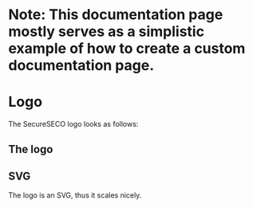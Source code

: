 

# Note: This documentation page mostly serves as a simplistic example of how to create a custom documentation page.

# Logo

The SecureSECO logo looks as follows:

## The logo

<Logo />

## SVG

The logo is an SVG, thus it scales nicely.
